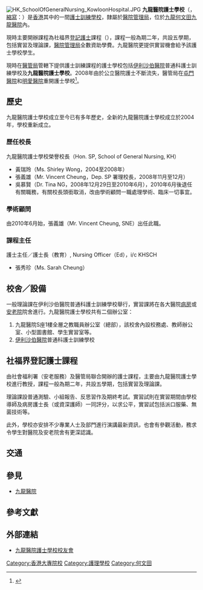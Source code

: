 [[File:HK_SchoolOfGeneralNursing_KowloonHospital.JPG|thumb]]
'''九龍醫院護士學校'''（{{lang-en|School of General Nursing, Kowloon Hospital}}，[[縮寫|縮寫]]：{{lang-en|SGN, KH}}）是[[香港|香港]]其中的一間[[護士訓練學校|護士訓練學校]]，隸屬於[[醫院管理局|醫院管理局]]，位於[[九龍|九龍]][[何文田|何文田]][[九龍醫院|九龍醫院]]內。

現時主要開辦課程為社福界[[登記護士|登記護士]]課程（{{lang|en|EN}}），課程一般為期二年，共設五學期，包括實習及理論課，[[醫院管理局|醫院管理局]]全數資助學費。九龍醫院更提供實習機會給予該護士學校學生。

現時在[[醫管局|醫管局]]管轄下提供護士訓練課程的護士學校包括[[伊利沙伯醫院|伊利沙伯醫院]]普通科護士訓練學校及'''九龍醫院護士學校'''。2008年由於公立醫院護士不斷流失，醫管局在[[屯門醫院|屯門醫院]]和[[明愛醫院|明愛醫院]]重開護士學校<ref>{{cite news |language=zh-hk |url=http://www.takungpao.com/news/08/05/23/GW-909426.htm |title=醫管局推六措施紓護士短缺 |publisher=《[[大公報|大公網]]》 |date=2008-05-23 |accessdate=2009-03-27 |deadurl=yes |archiveurl=https://web.archive.org/web/20090614083310/http://www.takungpao.com/news/08/05/23/GW-909426.htm |archivedate=2009-06-14 }}</ref>。

== 歷史 ==
九龍醫院護士學校成立至今已有多年歷史，全新的九龍醫院護士學校成立於2004年，學校重新成立。

=== 歷任校長 ===
九龍醫院護士學校榮譽校長（Hon. SP, School of General Nursing, KH）
* 黃瑞玲（Ms. Shirley Wong，2004至2008年）
* 張義雄（Mr. Vincent Cheung，Dep. SP 署理校長，2008年11月至12月）
* 吳慕賢（Dr. Tina NG，2008年12月29日至2010年6月），2010年6月後退任有關職務，有關校長頭銜取消，改由學術顧問一職處理學術、臨床一切事宜。

=== 學術顧問 ===
由2010年6月始，張義雄（Mr. Vincent Cheung, SNE）出任此職。

=== 課程主任 ===
護士主任／護士長（教育）, Nursing Officer（Ed），i/c KHSCH
* 張秀珍（Ms. Sarah Cheung）

== 校舍／設備 ==
一般理論課在伊利沙伯醫院普通科護士訓練學校舉行，實習課將在各大醫院[[病房|病房]]或[[安老院|安老院]]院舍進行。九龍醫院護士學校共有二個辦公室：

# 九龍醫院S座1樓全層之教職員辦公室（總部），該校舍內設校務處、教師辦公室、小型圖書館、學生實習室等。
# [[伊利沙伯醫院|伊利沙伯醫院]]普通科護士訓練學校

== 社福界登記護士課程 ==
由社會福利署（安老服務）及醫管局聯合開辦的護士課程，主要由九龍醫院護士學校進行教授，課程一般為期二年，共設五學期，包括實習及理論課。

理論課設普通測驗、小組報告、反思習作及期終考試。實習試則在實習期間由學校導師及病房護士長（或資深護師）一同評分，以求公平，實習試包括派口服藥、無菌技術等。

此外，學校亦安排不少專業人士及部門進行演講最新資訊，也會有參觀活動，務求令學生對醫院及安老院舍有更深認識。

== 交通 ==
{{參見|何文田#交通}}

== 參見 ==
*[[九龍醫院|九龍醫院]]

==參考文獻==
{{reflist|30em}}

== 外部連結 ==
*[https://web.archive.org/web/20160304051018/http://en3.sinhk.com/ 九龍醫院護士學校校友會] 

{{香港大專院校}}
[[Category:香港大專院校|Category:香港大專院校]]
[[Category:護理學校|Category:護理學校]]
[[Category:何文田|Category:何文田]]